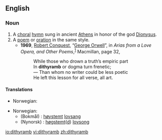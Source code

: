 ==English==

===Noun===
{{wikipedia}}
{{en-noun}}

# A [[choral]] [[hymn]] sung in ancient [[Athens]] in honor of the god [[Dionysus]].
# A [[poem]] or [[oration]] in the same style.
#* '''1969''', [[w:Robert Conquest|Robert Conquest]], “[[w:George Orwell|George Orwell]]”, in ''Arias from a Love Opera, and Other Poems'',<sup>[http://books.google.com/books?id=kBdKAAAAMAAJ]</sup> Macmillan, page 32,
#*: While those who drown a truth’s empiric part
#*: In '''dithyramb''' or dogma turn frenetic;
#*: — Than whom no writer could be less poetic
#*: He left this lesson for all verse, all art.

====Translations====
{{trans-top|a choral hymn sung in ancient Athens in honor of the god Dionysus}}
* Norwegian: {{t-|no|dityrambe|m}}
{{trans-mid}}
{{trans-bottom}}

{{trans-top|a poem or oration in the same style}}
* Norwegian:
** (Bokmål) : [[høystemt]] [[lovsang]]
** (Nynorsk) : [[høgstemt]]([[høgstemd|d]]) [[lovsong]]
{{trans-mid}}
{{trans-bottom}}

[[io:dithyramb]]
[[vi:dithyramb]]
[[zh:dithyramb]]